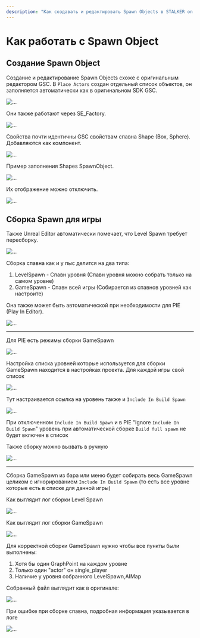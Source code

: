 ```yaml
---
description: "Как создавать и редактировать Spawn Objects в STALKER on UE: особенности, сборка Level и Game Spawn для игры, настройки и логи."
---
```


# Как работать с Spawn Object

## Создание Spawn Object

Создание и редактирование Spawn Objects схоже с оригинальным редактором GSC. В `Place Actors` создан отдельный список объектов, он заполняется автоматически как в оригинальном SDK GSC.

![...](./spawn-objects.ru/img/image19.png)

Они также работают через SE\_Factory.

![...](./spawn-objects.ru/img/image20.png)

Свойства почти идентичны GSC свойствам спавна Shape (Box, Sphere). Добавляются как компонент.

![...](./spawn-objects.ru/img/image21.png)

Пример заполнения Shapes SpawnObject.

![...](./spawn-objects.ru/img/image22.png)

Их отображение можно отключить.

![...](./spawn-objects.ru/img/image23.png)

## Сборка Spawn для игры

Также Unreal Editor автоматически помечает, что Level Spawn требует пересборку.

![...](./spawn-objects.ru/img/image24.png)

Сборка спавна как и у пыс делится на два типа:
1. LevelSpawn - Спавн уровня (Спавн уровня можно собрать только на самом уровне)
2. GameSpawn - Спавн всей игры (Собирается из спавнов уровней как настроите)

Она также может быть автоматической при необходимости для PIE (Play In Editor).

![...](./spawn-objects.ru/img/image25.png)

* * *

Для PIE есть режимы сборки GameSpawn

![...](./spawn-objects.ru/img/image26.png)

Настройка списка уровней которые используется для сборки GameSpawn находится в настройках проекта. Для каждой игры свой список

![...](./spawn-objects.ru/img/image27.png)

Тут настраивается ссылка на уровень также и `Include In Build Spawn`

![...](./spawn-objects.ru/img/image28.png)

При отключенном `Include In Build Spawn` и в PIE "Ignore `Include In Build Spawn`" уровень при автоматической сборке `Build full spawn` не будет включен в список

Также сборку можно вызвать в ручную

![...](./spawn-objects.ru/img/image29.png)

* * *

Сборка GameSpawn из бара или меню будет собирать весь GameSpawn целиком с игнорированием `Include In Build Spawn` (то есть все уровне которые есть в списке для данной игры)

Как выглядит лог сборки Level Spawn

![...](./spawn-objects.ru/img/image30.png)

Как выглядит лог сборки GameSpawn

![...](./spawn-objects.ru/img/image31.png)

Для корректной сборки GameSpawn нужно чтобы все пункты были выполнены:
1. Хотя бы один GraphPoint на каждом уровне
2. Только один "actor" он single\_player
3. Наличие у уровня собранного LevelSpawn,AIMap

Собранный файл выглядит как в оригинале:

![...](./spawn-objects.ru/img/image32.png)

При ошибке при сборке спавна, подробная информация указывается в логе

![...](./spawn-objects.ru/img/image33.png)
